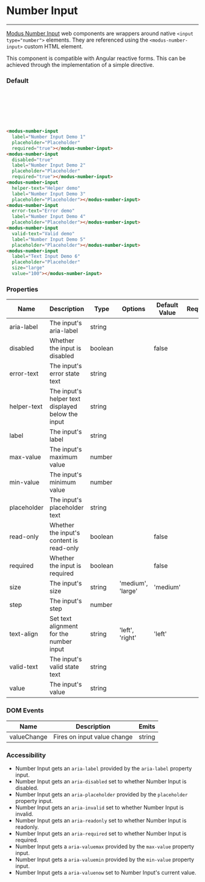 # Number Input

---

[Modus Number Input](https://modus.trimble.com/components/inputs/) web components are wrappers around native `<input type="number">` elements. They are referenced using the `<modus-number-input>` custom HTML element.

This component is compatible with Angular reactive forms. This can be achieved through the implementation of a simple directive.

### Default

<modus-number-input label="Number Input Demo 1" placeholder="Placeholder" required="true"></modus-number-input><br />
<modus-number-input disabled="true" label="Number Input Demo 2" placeholder="Placeholder" required="true"></modus-number-input><br />
<modus-number-input helper-text="Helper demo" label="Number Input Demo 3" placeholder="Placeholder"></modus-number-input><br />
<modus-number-input error-text="Error demo" label="Number Input Demo 4" placeholder="Placeholder"></modus-number-input><br />
<modus-number-input valid-text="Valid demo" label="Number Input Demo 5" placeholder="Placeholder"></modus-number-input><br />
<modus-number-input label="Text Input Demo 6" placeholder="Placeholder" size="large" value="100"></modus-number-input>

```html
<modus-number-input
  label="Number Input Demo 1"
  placeholder="Placeholder"
  required="true"></modus-number-input>
<modus-number-input
  disabled="true"
  label="Number Input Demo 2"
  placeholder="Placeholder"
  required="true"></modus-number-input>
<modus-number-input
  helper-text="Helper demo"
  label="Number Input Demo 3"
  placeholder="Placeholder"></modus-number-input>
<modus-number-input
  error-text="Error demo"
  label="Number Input Demo 4"
  placeholder="Placeholder"></modus-number-input>
<modus-number-input
  valid-text="Valid demo"
  label="Number Input Demo 5"
  placeholder="Placeholder"></modus-number-input>
<modus-number-input
  label="Text Input Demo 6"
  placeholder="Placeholder"
  size="large"
  value="100"></modus-number-input>
```

### Properties

<section>
  <table>
    <thead>
      <tr>
        <th>Name</th>
        <th>Description</th>
        <th>Type</th>
        <th>Options</th>
        <th>Default Value</th>
        <th>Required</th>
      </tr>
    </thead>
    <tbody>
      <tr>
        <td>aria-label</td>
        <td>The input's aria-label</td>
        <td>string</td>
        <td></td>
        <td></td>
        <td></td>
      </tr>
      <tr>
        <td>disabled</td>
        <td>Whether the input is disabled</td>
        <td>boolean</td>
        <td></td>
        <td>false</td>
        <td></td>
      </tr>
      <tr>
        <td>error-text</td>
        <td>The input's error state text</td>
        <td>string</td>
        <td></td>
        <td></td>
        <td></td>
      </tr>
      <tr>
        <td>helper-text</td>
        <td>The input's helper text displayed below the input</td>
        <td>string</td>
        <td></td>
        <td></td>
        <td></td>
      </tr>
      <tr>
        <td>label</td>
        <td>The input's label</td>
        <td>string</td>
        <td></td>
        <td></td>
        <td></td>
      </tr>
      <tr>
        <td>max-value</td>
        <td>The input's maximum value</td>
        <td>number</td>
        <td></td>
        <td></td>
        <td></td>
      </tr>
      <tr>
        <td>min-value</td>
        <td>The input's minimum value</td>
        <td>number</td>
        <td></td>
        <td></td>
        <td></td>
      </tr>
      <tr>
        <td>placeholder</td>
        <td>The input's placeholder text</td>
        <td>string</td>
        <td></td>
        <td></td>
        <td></td>
      </tr>
      <tr>
        <td>read-only</td>
        <td>Whether the input's content is read-only</td>
        <td>boolean</td>
        <td></td>
        <td>false</td>
        <td></td>
      </tr>
      <tr>
        <td>required</td>
        <td>Whether the input is required</td>
        <td>boolean</td>
        <td></td>
        <td>false</td>
        <td></td>
      </tr>
      <tr>
        <td>size</td>
        <td>The input's size</td>
        <td>string</td>
        <td>'medium', 'large'</td>
        <td>'medium'</td>
        <td></td>
      </tr>
      <tr>
        <td>step</td>
        <td>The input's step</td>
        <td>number</td>
        <td></td>
        <td></td>
        <td></td>
      </tr>
      <tr>
        <td>text-align</td>
        <td>Set text alignment for the number input</td>
        <td>string</td>
        <td>'left', 'right'</td>
        <td>'left'</td>
        <td></td>
      </tr>
      <tr>
        <td>valid-text</td>
        <td>The input's valid state text</td>
        <td>string</td>
        <td></td>
        <td></td>
        <td></td>
      </tr>
      <tr>
        <td>value</td>
        <td>The input's value</td>
        <td>string</td>
        <td></td>
        <td></td>
        <td></td>
      </tr>
    </tbody>
  </table>
</section>

### DOM Events

<section>
  <table>
    <thead>
      <tr>
        <th>Name</th>
        <th>Description</th>
        <th>Emits</th>
      </tr>
    </thead>
    <tbody>
      <tr>
        <td>valueChange</td>
        <td>Fires on input value change</td>
        <td>string</td>
      </tr>
    </tbody>
  </table>
</section>

### Accessibility

- Number Input gets an `aria-label` provided by the `aria-label` property input.
- Number Input gets an `aria-disabled` set to whether Number Input is disabled.
- Number Input gets an `aria-placeholder` provided by the `placeholder` property input.
- Number Input gets an `aria-invalid` set to whether Number Input is invalid.
- Number Input gets an `aria-readonly` set to whether Number Input is readonly.
- Number Input gets an `aria-required` set to whether Number Input is required.
- Number Input gets a `aria-valuemax` provided by the `max-value` property input.
- Number Input gets a `aria-valuemin` provided by the `min-value` property input.
- Number Input gets a `aria-valuenow` set to Number Input's current value.
